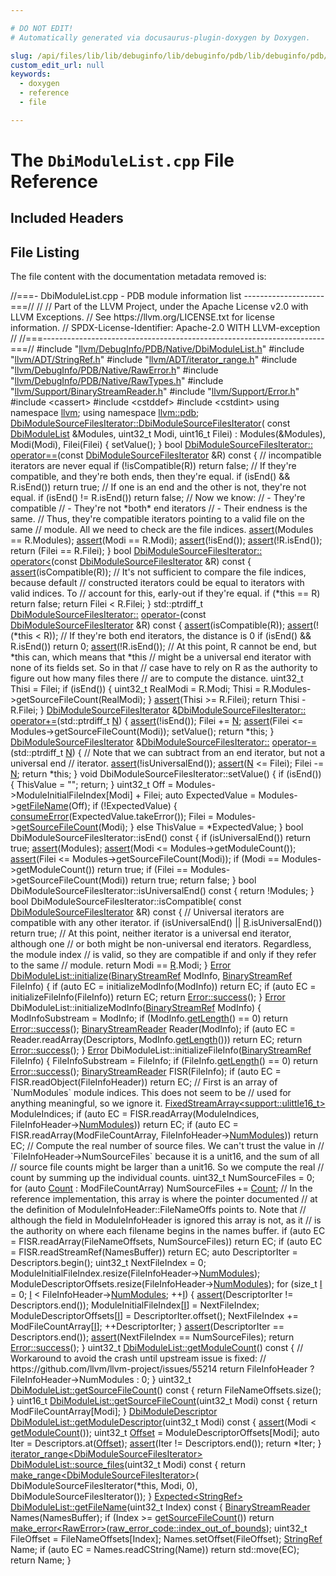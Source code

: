 ```yaml
---

# DO NOT EDIT!
# Automatically generated via docusaurus-plugin-doxygen by Doxygen.

slug: /api/files/lib/lib/debuginfo/lib/debuginfo/pdb/lib/debuginfo/pdb/native/dbimodulelist-cpp
custom_edit_url: null
keywords:
  - doxygen
  - reference
  - file

---
```





# The `DbiModuleList.cpp` File Reference

<DoxygenPage pluginConfig={pluginConfig}>



## Included Headers

<IncludesList>
<IncludesListItem
  filePath="llvm/DebugInfo/PDB/Native/DbiModuleList.h"
  permalink="/docs/api/files/include/include/llvm/include/llvm/debuginfo/include/llvm/debuginfo/pdb/include/llvm/debuginfo/pdb/native/dbimodulelist-h"
  isLocal="true" />
<IncludesListItem
  filePath="llvm/ADT/StringRef.h"
  permalink="/docs/api/files/include/include/llvm/include/llvm/adt/stringref-h"
  isLocal="true" />
<IncludesListItem
  filePath="llvm/ADT/iterator_range.h"
  permalink="/docs/api/files/include/include/llvm/include/llvm/adt/iterator-range-h"
  isLocal="true" />
<IncludesListItem
  filePath="llvm/DebugInfo/PDB/Native/RawError.h"
  permalink="/docs/api/files/include/include/llvm/include/llvm/debuginfo/include/llvm/debuginfo/pdb/include/llvm/debuginfo/pdb/native/rawerror-h"
  isLocal="true" />
<IncludesListItem
  filePath="llvm/DebugInfo/PDB/Native/RawTypes.h"
  permalink="/docs/api/files/include/include/llvm/include/llvm/debuginfo/include/llvm/debuginfo/pdb/include/llvm/debuginfo/pdb/native/rawtypes-h"
  isLocal="true" />
<IncludesListItem
  filePath="llvm/Support/BinaryStreamReader.h"
  permalink="/docs/api/files/include/include/llvm/include/llvm/support/binarystreamreader-h"
  isLocal="true" />
<IncludesListItem
  filePath="llvm/Support/Error.h"
  permalink="/docs/api/files/include/include/llvm/include/llvm/support/error-h"
  isLocal="true" />
<IncludesListItem
  filePath="cassert"
  permalink=""
  isLocal="false" />
<IncludesListItem
  filePath="cstddef"
  permalink=""
  isLocal="false" />
<IncludesListItem
  filePath="cstdint"
  permalink=""
  isLocal="false" />
</IncludesList>


## File Listing

The file content with the documentation metadata removed is:

<ProgramListing>

<Link id="l00001" /><CodeLine lineNumber="1"><span class="doxyHighlightComment">//===- DbiModuleList.cpp - PDB module information list --------------------===//</span></CodeLine>
<Link id="l00002" /><CodeLine lineNumber="2"><span class="doxyHighlightComment">//</span></CodeLine>
<Link id="l00003" /><CodeLine lineNumber="3"><span class="doxyHighlightComment">// Part of the LLVM Project, under the Apache License v2.0 with LLVM Exceptions.</span></CodeLine>
<Link id="l00004" /><CodeLine lineNumber="4"><span class="doxyHighlightComment">// See https://llvm.org/LICENSE.txt for license information.</span></CodeLine>
<Link id="l00005" /><CodeLine lineNumber="5"><span class="doxyHighlightComment">// SPDX-License-Identifier: Apache-2.0 WITH LLVM-exception</span></CodeLine>
<Link id="l00006" /><CodeLine lineNumber="6"><span class="doxyHighlightComment">//</span></CodeLine>
<Link id="l00007" /><CodeLine lineNumber="7"><span class="doxyHighlightComment">//===----------------------------------------------------------------------===//</span></CodeLine>
<Link id="l00008" /><CodeLine lineNumber="8"></CodeLine>
<Link id="l00009" /><CodeLine lineNumber="9"><span class="doxyHighlightPreprocessor">#include &quot;<a href="/docs/api/files/include/include/llvm/include/llvm/debuginfo/include/llvm/debuginfo/pdb/include/llvm/debuginfo/pdb/native/dbimodulelist-h">llvm/DebugInfo/PDB/Native/DbiModuleList.h</a>&quot;</span></CodeLine>
<Link id="l00010" /><CodeLine lineNumber="10"><span class="doxyHighlightPreprocessor">#include &quot;<a href="/docs/api/files/include/include/llvm/include/llvm/adt/stringref-h">llvm/ADT/StringRef.h</a>&quot;</span></CodeLine>
<Link id="l00011" /><CodeLine lineNumber="11"><span class="doxyHighlightPreprocessor">#include &quot;<a href="/docs/api/files/include/include/llvm/include/llvm/adt/iterator-range-h">llvm/ADT/iterator&#95;range.h</a>&quot;</span></CodeLine>
<Link id="l00012" /><CodeLine lineNumber="12"><span class="doxyHighlightPreprocessor">#include &quot;<a href="/docs/api/files/include/include/llvm/include/llvm/debuginfo/include/llvm/debuginfo/pdb/include/llvm/debuginfo/pdb/native/rawerror-h">llvm/DebugInfo/PDB/Native/RawError.h</a>&quot;</span></CodeLine>
<Link id="l00013" /><CodeLine lineNumber="13"><span class="doxyHighlightPreprocessor">#include &quot;<a href="/docs/api/files/include/include/llvm/include/llvm/debuginfo/include/llvm/debuginfo/pdb/include/llvm/debuginfo/pdb/native/rawtypes-h">llvm/DebugInfo/PDB/Native/RawTypes.h</a>&quot;</span></CodeLine>
<Link id="l00014" /><CodeLine lineNumber="14"><span class="doxyHighlightPreprocessor">#include &quot;<a href="/docs/api/files/include/include/llvm/include/llvm/support/binarystreamreader-h">llvm/Support/BinaryStreamReader.h</a>&quot;</span></CodeLine>
<Link id="l00015" /><CodeLine lineNumber="15"><span class="doxyHighlightPreprocessor">#include &quot;<a href="/docs/api/files/include/include/llvm/include/llvm/support/error-h">llvm/Support/Error.h</a>&quot;</span></CodeLine>
<Link id="l00016" /><CodeLine lineNumber="16"><span class="doxyHighlightPreprocessor">#include &lt;cassert&gt;</span></CodeLine>
<Link id="l00017" /><CodeLine lineNumber="17"><span class="doxyHighlightPreprocessor">#include &lt;cstddef&gt;</span></CodeLine>
<Link id="l00018" /><CodeLine lineNumber="18"><span class="doxyHighlightPreprocessor">#include &lt;cstdint&gt;</span></CodeLine>
<Link id="l00019" /><CodeLine lineNumber="19"></CodeLine>
<Link id="l00020" /><CodeLine lineNumber="20"><span class="doxyHighlightKeyword">using namespace </span><span class="doxyHighlight"><a href="/docs/api/namespaces/llvm">llvm</a>;</span></CodeLine>
<Link id="l00021" /><CodeLine lineNumber="21"><span class="doxyHighlightKeyword">using namespace </span><span class="doxyHighlight"><a href="/docs/api/namespaces/llvm/pdb">llvm::pdb</a>;</span></CodeLine>
<Link id="l00022" /><CodeLine lineNumber="22"></CodeLine>
<Link id="l00023" /><CodeLine lineNumber="23" lineLink="/docs/api/classes/llvm/pdb/dbimodulesourcefilesiterator/#a2eb9e2f06ad86be38605d45dd4906400"><span class="doxyHighlight"><a href="/docs/api/classes/llvm/pdb/dbimodulesourcefilesiterator/#a052ea983dec5c332f57bb6a941354b75">DbiModuleSourceFilesIterator::DbiModuleSourceFilesIterator</a>(</span></CodeLine>
<Link id="l00024" /><CodeLine lineNumber="24"><span class="doxyHighlight">    </span><span class="doxyHighlightKeyword">const</span><span class="doxyHighlight"> <a href="/docs/api/classes/llvm/pdb/dbimodulelist">DbiModuleList</a> &amp;Modules, uint32&#95;t Modi, uint16&#95;t Filei)</span></CodeLine>
<Link id="l00025" /><CodeLine lineNumber="25"><span class="doxyHighlight">    : Modules(&amp;Modules), Modi(Modi), Filei(Filei) &#123;</span></CodeLine>
<Link id="l00026" /><CodeLine lineNumber="26"><span class="doxyHighlight">  setValue();</span></CodeLine>
<Link id="l00027" /><CodeLine lineNumber="27"><span class="doxyHighlight">&#125;</span></CodeLine>
<Link id="l00028" /><CodeLine lineNumber="28"></CodeLine>
<Link id="l00029" /><CodeLine lineNumber="29" lineLink="/docs/api/classes/llvm/pdb/dbimodulesourcefilesiterator/#a4a9a986debb68025ac40f251036f4c8e"><span class="doxyHighlightKeywordType">bool</span><span class="doxyHighlight"> <a href="/docs/api/classes/llvm/pdb/dbimodulesourcefilesiterator/#a4a9a986debb68025ac40f251036f4c8e">DbiModuleSourceFilesIterator::</a></span></CodeLine>
<Link id="l00030" /><CodeLine lineNumber="30"><span class="doxyHighlight"><a href="/docs/api/classes/llvm/pdb/dbimodulesourcefilesiterator/#a4a9a986debb68025ac40f251036f4c8e">operator==</a>(</span><span class="doxyHighlightKeyword">const</span><span class="doxyHighlight"> <a href="/docs/api/classes/llvm/pdb/dbimodulesourcefilesiterator/#a2eb9e2f06ad86be38605d45dd4906400">DbiModuleSourceFilesIterator</a> &amp;R)</span><span class="doxyHighlightKeyword"> const </span><span class="doxyHighlight">&#123;</span></CodeLine>
<Link id="l00031" /><CodeLine lineNumber="31"><span class="doxyHighlight">  </span><span class="doxyHighlightComment">// incompatible iterators are never equal</span></CodeLine>
<Link id="l00032" /><CodeLine lineNumber="32"><span class="doxyHighlight">  </span><span class="doxyHighlightKeywordFlow">if</span><span class="doxyHighlight"> (!isCompatible(R))</span></CodeLine>
<Link id="l00033" /><CodeLine lineNumber="33"><span class="doxyHighlight">    </span><span class="doxyHighlightKeywordFlow">return</span><span class="doxyHighlight"> </span><span class="doxyHighlightKeyword">false</span><span class="doxyHighlight">;</span></CodeLine>
<Link id="l00034" /><CodeLine lineNumber="34"></CodeLine>
<Link id="l00035" /><CodeLine lineNumber="35"><span class="doxyHighlight">  </span><span class="doxyHighlightComment">// If they&#39;re compatible, and they&#39;re both ends, then they&#39;re equal.</span></CodeLine>
<Link id="l00036" /><CodeLine lineNumber="36"><span class="doxyHighlight">  </span><span class="doxyHighlightKeywordFlow">if</span><span class="doxyHighlight"> (isEnd() &amp;&amp; R.isEnd())</span></CodeLine>
<Link id="l00037" /><CodeLine lineNumber="37"><span class="doxyHighlight">    </span><span class="doxyHighlightKeywordFlow">return</span><span class="doxyHighlight"> </span><span class="doxyHighlightKeyword">true</span><span class="doxyHighlight">;</span></CodeLine>
<Link id="l00038" /><CodeLine lineNumber="38"></CodeLine>
<Link id="l00039" /><CodeLine lineNumber="39"><span class="doxyHighlight">  </span><span class="doxyHighlightComment">// If one is an end and the other is not, they&#39;re not equal.</span></CodeLine>
<Link id="l00040" /><CodeLine lineNumber="40"><span class="doxyHighlight">  </span><span class="doxyHighlightKeywordFlow">if</span><span class="doxyHighlight"> (isEnd() != R.isEnd())</span></CodeLine>
<Link id="l00041" /><CodeLine lineNumber="41"><span class="doxyHighlight">    </span><span class="doxyHighlightKeywordFlow">return</span><span class="doxyHighlight"> </span><span class="doxyHighlightKeyword">false</span><span class="doxyHighlight">;</span></CodeLine>
<Link id="l00042" /><CodeLine lineNumber="42"></CodeLine>
<Link id="l00043" /><CodeLine lineNumber="43"><span class="doxyHighlight">  </span><span class="doxyHighlightComment">// Now we know:</span></CodeLine>
<Link id="l00044" /><CodeLine lineNumber="44"><span class="doxyHighlight">  </span><span class="doxyHighlightComment">// - They&#39;re compatible</span></CodeLine>
<Link id="l00045" /><CodeLine lineNumber="45"><span class="doxyHighlight">  </span><span class="doxyHighlightComment">// - They&#39;re not &#42;both&#42; end iterators</span></CodeLine>
<Link id="l00046" /><CodeLine lineNumber="46"><span class="doxyHighlight">  </span><span class="doxyHighlightComment">// - Their endness is the same.</span></CodeLine>
<Link id="l00047" /><CodeLine lineNumber="47"><span class="doxyHighlight">  </span><span class="doxyHighlightComment">// Thus, they&#39;re compatible iterators pointing to a valid file on the same</span></CodeLine>
<Link id="l00048" /><CodeLine lineNumber="48"><span class="doxyHighlight">  </span><span class="doxyHighlightComment">// module.  All we need to check are the file indices.</span></CodeLine>
<Link id="l00049" /><CodeLine lineNumber="49"><span class="doxyHighlight">  <a href="/docs/api/files/lib/lib/target/lib/target/amdgpu/silowercontrolflow-cpp/#a4868c5d81c5ccc98c47aeab6244346a0">assert</a>(Modules == R.Modules);</span></CodeLine>
<Link id="l00050" /><CodeLine lineNumber="50"><span class="doxyHighlight">  <a href="/docs/api/files/lib/lib/target/lib/target/amdgpu/silowercontrolflow-cpp/#a4868c5d81c5ccc98c47aeab6244346a0">assert</a>(Modi == R.Modi);</span></CodeLine>
<Link id="l00051" /><CodeLine lineNumber="51"><span class="doxyHighlight">  <a href="/docs/api/files/lib/lib/target/lib/target/amdgpu/silowercontrolflow-cpp/#a4868c5d81c5ccc98c47aeab6244346a0">assert</a>(!isEnd());</span></CodeLine>
<Link id="l00052" /><CodeLine lineNumber="52"><span class="doxyHighlight">  <a href="/docs/api/files/lib/lib/target/lib/target/amdgpu/silowercontrolflow-cpp/#a4868c5d81c5ccc98c47aeab6244346a0">assert</a>(!R.isEnd());</span></CodeLine>
<Link id="l00053" /><CodeLine lineNumber="53"></CodeLine>
<Link id="l00054" /><CodeLine lineNumber="54"><span class="doxyHighlight">  </span><span class="doxyHighlightKeywordFlow">return</span><span class="doxyHighlight"> (Filei == R.Filei);</span></CodeLine>
<Link id="l00055" /><CodeLine lineNumber="55"><span class="doxyHighlight">&#125;</span></CodeLine>
<Link id="l00056" /><CodeLine lineNumber="56"></CodeLine>
<Link id="l00057" /><CodeLine lineNumber="57" lineLink="/docs/api/classes/llvm/pdb/dbimodulesourcefilesiterator/#ad0f6d52755f8944327d7b3358a35bd5d"><span class="doxyHighlightKeywordType">bool</span><span class="doxyHighlight"> <a href="/docs/api/classes/llvm/pdb/dbimodulesourcefilesiterator/#ad0f6d52755f8944327d7b3358a35bd5d">DbiModuleSourceFilesIterator::</a></span></CodeLine>
<Link id="l00058" /><CodeLine lineNumber="58"><span class="doxyHighlight"><a href="/docs/api/classes/llvm/pdb/dbimodulesourcefilesiterator/#ad0f6d52755f8944327d7b3358a35bd5d">operator&lt;</a>(</span><span class="doxyHighlightKeyword">const</span><span class="doxyHighlight"> <a href="/docs/api/classes/llvm/pdb/dbimodulesourcefilesiterator/#a2eb9e2f06ad86be38605d45dd4906400">DbiModuleSourceFilesIterator</a> &amp;R)</span><span class="doxyHighlightKeyword"> const </span><span class="doxyHighlight">&#123;</span></CodeLine>
<Link id="l00059" /><CodeLine lineNumber="59"><span class="doxyHighlight">  <a href="/docs/api/files/lib/lib/target/lib/target/amdgpu/silowercontrolflow-cpp/#a4868c5d81c5ccc98c47aeab6244346a0">assert</a>(isCompatible(R));</span></CodeLine>
<Link id="l00060" /><CodeLine lineNumber="60"></CodeLine>
<Link id="l00061" /><CodeLine lineNumber="61"><span class="doxyHighlight">  </span><span class="doxyHighlightComment">// It&#39;s not sufficient to compare the file indices, because default</span></CodeLine>
<Link id="l00062" /><CodeLine lineNumber="62"><span class="doxyHighlight">  </span><span class="doxyHighlightComment">// constructed iterators could be equal to iterators with valid indices.  To</span></CodeLine>
<Link id="l00063" /><CodeLine lineNumber="63"><span class="doxyHighlight">  </span><span class="doxyHighlightComment">// account for this, early-out if they&#39;re equal.</span></CodeLine>
<Link id="l00064" /><CodeLine lineNumber="64"><span class="doxyHighlight">  </span><span class="doxyHighlightKeywordFlow">if</span><span class="doxyHighlight"> (&#42;</span><span class="doxyHighlightKeyword">this</span><span class="doxyHighlight"> == R)</span></CodeLine>
<Link id="l00065" /><CodeLine lineNumber="65"><span class="doxyHighlight">    </span><span class="doxyHighlightKeywordFlow">return</span><span class="doxyHighlight"> </span><span class="doxyHighlightKeyword">false</span><span class="doxyHighlight">;</span></CodeLine>
<Link id="l00066" /><CodeLine lineNumber="66"></CodeLine>
<Link id="l00067" /><CodeLine lineNumber="67"><span class="doxyHighlight">  </span><span class="doxyHighlightKeywordFlow">return</span><span class="doxyHighlight"> Filei &lt; R.Filei;</span></CodeLine>
<Link id="l00068" /><CodeLine lineNumber="68"><span class="doxyHighlight">&#125;</span></CodeLine>
<Link id="l00069" /><CodeLine lineNumber="69"></CodeLine>
<Link id="l00070" /><CodeLine lineNumber="70" lineLink="/docs/api/classes/llvm/pdb/dbimodulesourcefilesiterator/#a41ce259d7deef49b62178e0a14166d92"><span class="doxyHighlight">std::ptrdiff&#95;t <a href="/docs/api/classes/llvm/pdb/dbimodulesourcefilesiterator/#a41ce259d7deef49b62178e0a14166d92">DbiModuleSourceFilesIterator::</a></span></CodeLine>
<Link id="l00071" /><CodeLine lineNumber="71"><span class="doxyHighlight"><a href="/docs/api/classes/llvm/pdb/dbimodulesourcefilesiterator/#a41ce259d7deef49b62178e0a14166d92">operator-</a>(</span><span class="doxyHighlightKeyword">const</span><span class="doxyHighlight"> <a href="/docs/api/classes/llvm/pdb/dbimodulesourcefilesiterator/#a2eb9e2f06ad86be38605d45dd4906400">DbiModuleSourceFilesIterator</a> &amp;R)</span><span class="doxyHighlightKeyword"> const </span><span class="doxyHighlight">&#123;</span></CodeLine>
<Link id="l00072" /><CodeLine lineNumber="72"><span class="doxyHighlight">  <a href="/docs/api/files/lib/lib/target/lib/target/amdgpu/silowercontrolflow-cpp/#a4868c5d81c5ccc98c47aeab6244346a0">assert</a>(isCompatible(R));</span></CodeLine>
<Link id="l00073" /><CodeLine lineNumber="73"><span class="doxyHighlight">  <a href="/docs/api/files/lib/lib/target/lib/target/amdgpu/silowercontrolflow-cpp/#a4868c5d81c5ccc98c47aeab6244346a0">assert</a>(!(&#42;</span><span class="doxyHighlightKeyword">this</span><span class="doxyHighlight"> &lt; R));</span></CodeLine>
<Link id="l00074" /><CodeLine lineNumber="74"></CodeLine>
<Link id="l00075" /><CodeLine lineNumber="75"><span class="doxyHighlight">  </span><span class="doxyHighlightComment">// If they&#39;re both end iterators, the distance is 0</span></CodeLine>
<Link id="l00076" /><CodeLine lineNumber="76"><span class="doxyHighlight">  </span><span class="doxyHighlightKeywordFlow">if</span><span class="doxyHighlight"> (isEnd() &amp;&amp; R.isEnd())</span></CodeLine>
<Link id="l00077" /><CodeLine lineNumber="77"><span class="doxyHighlight">    </span><span class="doxyHighlightKeywordFlow">return</span><span class="doxyHighlight"> 0;</span></CodeLine>
<Link id="l00078" /><CodeLine lineNumber="78"></CodeLine>
<Link id="l00079" /><CodeLine lineNumber="79"><span class="doxyHighlight">  <a href="/docs/api/files/lib/lib/target/lib/target/amdgpu/silowercontrolflow-cpp/#a4868c5d81c5ccc98c47aeab6244346a0">assert</a>(!R.isEnd());</span></CodeLine>
<Link id="l00080" /><CodeLine lineNumber="80"></CodeLine>
<Link id="l00081" /><CodeLine lineNumber="81"><span class="doxyHighlight">  </span><span class="doxyHighlightComment">// At this point, R cannot be end, but &#42;this can, which means that &#42;this</span></CodeLine>
<Link id="l00082" /><CodeLine lineNumber="82"><span class="doxyHighlight">  </span><span class="doxyHighlightComment">// might be a universal end iterator with none of its fields set.  So in that</span></CodeLine>
<Link id="l00083" /><CodeLine lineNumber="83"><span class="doxyHighlight">  </span><span class="doxyHighlightComment">// case have to rely on R as the authority to figure out how many files there</span></CodeLine>
<Link id="l00084" /><CodeLine lineNumber="84"><span class="doxyHighlight">  </span><span class="doxyHighlightComment">// are to compute the distance.</span></CodeLine>
<Link id="l00085" /><CodeLine lineNumber="85"><span class="doxyHighlight">  uint32&#95;t Thisi = Filei;</span></CodeLine>
<Link id="l00086" /><CodeLine lineNumber="86"><span class="doxyHighlight">  </span><span class="doxyHighlightKeywordFlow">if</span><span class="doxyHighlight"> (isEnd()) &#123;</span></CodeLine>
<Link id="l00087" /><CodeLine lineNumber="87"><span class="doxyHighlight">    uint32&#95;t RealModi = R.Modi;</span></CodeLine>
<Link id="l00088" /><CodeLine lineNumber="88"><span class="doxyHighlight">    Thisi = R.Modules-&gt;getSourceFileCount(RealModi);</span></CodeLine>
<Link id="l00089" /><CodeLine lineNumber="89"><span class="doxyHighlight">  &#125;</span></CodeLine>
<Link id="l00090" /><CodeLine lineNumber="90"></CodeLine>
<Link id="l00091" /><CodeLine lineNumber="91"><span class="doxyHighlight">  <a href="/docs/api/files/lib/lib/target/lib/target/amdgpu/silowercontrolflow-cpp/#a4868c5d81c5ccc98c47aeab6244346a0">assert</a>(Thisi &gt;= R.Filei);</span></CodeLine>
<Link id="l00092" /><CodeLine lineNumber="92"><span class="doxyHighlight">  </span><span class="doxyHighlightKeywordFlow">return</span><span class="doxyHighlight"> Thisi - R.Filei;</span></CodeLine>
<Link id="l00093" /><CodeLine lineNumber="93"><span class="doxyHighlight">&#125;</span></CodeLine>
<Link id="l00094" /><CodeLine lineNumber="94"></CodeLine>
<Link id="l00095" /><CodeLine lineNumber="95" lineLink="/docs/api/classes/llvm/pdb/dbimodulesourcefilesiterator/#a8eec2556cef60d94aa806b96a8939afa"><span class="doxyHighlight"><a href="/docs/api/classes/llvm/pdb/dbimodulesourcefilesiterator/#a2eb9e2f06ad86be38605d45dd4906400">DbiModuleSourceFilesIterator</a> &amp;<a href="/docs/api/classes/llvm/pdb/dbimodulesourcefilesiterator/#a8eec2556cef60d94aa806b96a8939afa">DbiModuleSourceFilesIterator::</a></span></CodeLine>
<Link id="l00096" /><CodeLine lineNumber="96"><span class="doxyHighlight"><a href="/docs/api/classes/llvm/pdb/dbimodulesourcefilesiterator/#a8eec2556cef60d94aa806b96a8939afa">operator+=</a>(std::ptrdiff&#95;t <a href="/docs/api/files/lib/lib/support/regcomp-c/#a0240ac851181b84ac374872dc5434ee4">N</a>) &#123;</span></CodeLine>
<Link id="l00097" /><CodeLine lineNumber="97"><span class="doxyHighlight">  <a href="/docs/api/files/lib/lib/target/lib/target/amdgpu/silowercontrolflow-cpp/#a4868c5d81c5ccc98c47aeab6244346a0">assert</a>(!isEnd());</span></CodeLine>
<Link id="l00098" /><CodeLine lineNumber="98"></CodeLine>
<Link id="l00099" /><CodeLine lineNumber="99"><span class="doxyHighlight">  Filei += <a href="/docs/api/files/lib/lib/support/regcomp-c/#a0240ac851181b84ac374872dc5434ee4">N</a>;</span></CodeLine>
<Link id="l00100" /><CodeLine lineNumber="100"><span class="doxyHighlight">  <a href="/docs/api/files/lib/lib/target/lib/target/amdgpu/silowercontrolflow-cpp/#a4868c5d81c5ccc98c47aeab6244346a0">assert</a>(Filei &lt;= Modules-&gt;getSourceFileCount(Modi));</span></CodeLine>
<Link id="l00101" /><CodeLine lineNumber="101"><span class="doxyHighlight">  setValue();</span></CodeLine>
<Link id="l00102" /><CodeLine lineNumber="102"><span class="doxyHighlight">  </span><span class="doxyHighlightKeywordFlow">return</span><span class="doxyHighlight"> &#42;</span><span class="doxyHighlightKeyword">this</span><span class="doxyHighlight">;</span></CodeLine>
<Link id="l00103" /><CodeLine lineNumber="103"><span class="doxyHighlight">&#125;</span></CodeLine>
<Link id="l00104" /><CodeLine lineNumber="104"></CodeLine>
<Link id="l00105" /><CodeLine lineNumber="105" lineLink="/docs/api/classes/llvm/pdb/dbimodulesourcefilesiterator/#a2df94d4255a82e7157098c36da17c5df"><span class="doxyHighlight"><a href="/docs/api/classes/llvm/pdb/dbimodulesourcefilesiterator/#a2eb9e2f06ad86be38605d45dd4906400">DbiModuleSourceFilesIterator</a> &amp;<a href="/docs/api/classes/llvm/pdb/dbimodulesourcefilesiterator/#a2df94d4255a82e7157098c36da17c5df">DbiModuleSourceFilesIterator::</a></span></CodeLine>
<Link id="l00106" /><CodeLine lineNumber="106"><span class="doxyHighlight"><a href="/docs/api/classes/llvm/pdb/dbimodulesourcefilesiterator/#a2df94d4255a82e7157098c36da17c5df">operator-=</a>(std::ptrdiff&#95;t <a href="/docs/api/files/lib/lib/support/regcomp-c/#a0240ac851181b84ac374872dc5434ee4">N</a>) &#123;</span></CodeLine>
<Link id="l00107" /><CodeLine lineNumber="107"><span class="doxyHighlight">  </span><span class="doxyHighlightComment">// Note that we can subtract from an end iterator, but not a universal end</span></CodeLine>
<Link id="l00108" /><CodeLine lineNumber="108"><span class="doxyHighlight">  </span><span class="doxyHighlightComment">// iterator.</span></CodeLine>
<Link id="l00109" /><CodeLine lineNumber="109"><span class="doxyHighlight">  <a href="/docs/api/files/lib/lib/target/lib/target/amdgpu/silowercontrolflow-cpp/#a4868c5d81c5ccc98c47aeab6244346a0">assert</a>(!isUniversalEnd());</span></CodeLine>
<Link id="l00110" /><CodeLine lineNumber="110"></CodeLine>
<Link id="l00111" /><CodeLine lineNumber="111"><span class="doxyHighlight">  <a href="/docs/api/files/lib/lib/target/lib/target/amdgpu/silowercontrolflow-cpp/#a4868c5d81c5ccc98c47aeab6244346a0">assert</a>(<a href="/docs/api/files/lib/lib/support/regcomp-c/#a0240ac851181b84ac374872dc5434ee4">N</a> &lt;= Filei);</span></CodeLine>
<Link id="l00112" /><CodeLine lineNumber="112"></CodeLine>
<Link id="l00113" /><CodeLine lineNumber="113"><span class="doxyHighlight">  Filei -= <a href="/docs/api/files/lib/lib/support/regcomp-c/#a0240ac851181b84ac374872dc5434ee4">N</a>;</span></CodeLine>
<Link id="l00114" /><CodeLine lineNumber="114"><span class="doxyHighlight">  </span><span class="doxyHighlightKeywordFlow">return</span><span class="doxyHighlight"> &#42;</span><span class="doxyHighlightKeyword">this</span><span class="doxyHighlight">;</span></CodeLine>
<Link id="l00115" /><CodeLine lineNumber="115"><span class="doxyHighlight">&#125;</span></CodeLine>
<Link id="l00116" /><CodeLine lineNumber="116"></CodeLine>
<Link id="l00117" /><CodeLine lineNumber="117"><span class="doxyHighlightKeywordType">void</span><span class="doxyHighlight"> DbiModuleSourceFilesIterator::setValue() &#123;</span></CodeLine>
<Link id="l00118" /><CodeLine lineNumber="118"><span class="doxyHighlight">  </span><span class="doxyHighlightKeywordFlow">if</span><span class="doxyHighlight"> (isEnd()) &#123;</span></CodeLine>
<Link id="l00119" /><CodeLine lineNumber="119"><span class="doxyHighlight">    ThisValue = </span><span class="doxyHighlightStringLiteral">&quot;&quot;</span><span class="doxyHighlight">;</span></CodeLine>
<Link id="l00120" /><CodeLine lineNumber="120"><span class="doxyHighlight">    </span><span class="doxyHighlightKeywordFlow">return</span><span class="doxyHighlight">;</span></CodeLine>
<Link id="l00121" /><CodeLine lineNumber="121"><span class="doxyHighlight">  &#125;</span></CodeLine>
<Link id="l00122" /><CodeLine lineNumber="122"></CodeLine>
<Link id="l00123" /><CodeLine lineNumber="123"><span class="doxyHighlight">  uint32&#95;t Off = Modules-&gt;ModuleInitialFileIndex&#91;Modi&#93; + Filei;</span></CodeLine>
<Link id="l00124" /><CodeLine lineNumber="124"><span class="doxyHighlight">  </span><span class="doxyHighlightKeyword">auto</span><span class="doxyHighlight"> ExpectedValue = Modules-&gt;<a href="/docs/api/classes/llvm/pdb/dbimodulelist/#a977c43bc3ed8f05c42fef097820e1aeb">getFileName</a>(Off);</span></CodeLine>
<Link id="l00125" /><CodeLine lineNumber="125"><span class="doxyHighlight">  </span><span class="doxyHighlightKeywordFlow">if</span><span class="doxyHighlight"> (!ExpectedValue) &#123;</span></CodeLine>
<Link id="l00126" /><CodeLine lineNumber="126"><span class="doxyHighlight">    <a href="/docs/api/namespaces/llvm/#aee0e70be66536b9ef7b65ae2e5a45959">consumeError</a>(ExpectedValue.takeError());</span></CodeLine>
<Link id="l00127" /><CodeLine lineNumber="127"><span class="doxyHighlight">    Filei = Modules-&gt;<a href="/docs/api/classes/llvm/pdb/dbimodulelist/#a82ad117644333896c5311a269b2b2372">getSourceFileCount</a>(Modi);</span></CodeLine>
<Link id="l00128" /><CodeLine lineNumber="128"><span class="doxyHighlight">  &#125; </span><span class="doxyHighlightKeywordFlow">else</span></CodeLine>
<Link id="l00129" /><CodeLine lineNumber="129"><span class="doxyHighlight">    ThisValue = &#42;ExpectedValue;</span></CodeLine>
<Link id="l00130" /><CodeLine lineNumber="130"><span class="doxyHighlight">&#125;</span></CodeLine>
<Link id="l00131" /><CodeLine lineNumber="131"></CodeLine>
<Link id="l00132" /><CodeLine lineNumber="132"><span class="doxyHighlightKeywordType">bool</span><span class="doxyHighlight"> DbiModuleSourceFilesIterator::isEnd()</span><span class="doxyHighlightKeyword"> const </span><span class="doxyHighlight">&#123;</span></CodeLine>
<Link id="l00133" /><CodeLine lineNumber="133"><span class="doxyHighlight">  </span><span class="doxyHighlightKeywordFlow">if</span><span class="doxyHighlight"> (isUniversalEnd())</span></CodeLine>
<Link id="l00134" /><CodeLine lineNumber="134"><span class="doxyHighlight">    </span><span class="doxyHighlightKeywordFlow">return</span><span class="doxyHighlight"> </span><span class="doxyHighlightKeyword">true</span><span class="doxyHighlight">;</span></CodeLine>
<Link id="l00135" /><CodeLine lineNumber="135"></CodeLine>
<Link id="l00136" /><CodeLine lineNumber="136"><span class="doxyHighlight">  <a href="/docs/api/files/lib/lib/target/lib/target/amdgpu/silowercontrolflow-cpp/#a4868c5d81c5ccc98c47aeab6244346a0">assert</a>(Modules);</span></CodeLine>
<Link id="l00137" /><CodeLine lineNumber="137"><span class="doxyHighlight">  <a href="/docs/api/files/lib/lib/target/lib/target/amdgpu/silowercontrolflow-cpp/#a4868c5d81c5ccc98c47aeab6244346a0">assert</a>(Modi &lt;= Modules-&gt;getModuleCount());</span></CodeLine>
<Link id="l00138" /><CodeLine lineNumber="138"><span class="doxyHighlight">  <a href="/docs/api/files/lib/lib/target/lib/target/amdgpu/silowercontrolflow-cpp/#a4868c5d81c5ccc98c47aeab6244346a0">assert</a>(Filei &lt;= Modules-&gt;getSourceFileCount(Modi));</span></CodeLine>
<Link id="l00139" /><CodeLine lineNumber="139"></CodeLine>
<Link id="l00140" /><CodeLine lineNumber="140"><span class="doxyHighlight">  </span><span class="doxyHighlightKeywordFlow">if</span><span class="doxyHighlight"> (Modi == Modules-&gt;getModuleCount())</span></CodeLine>
<Link id="l00141" /><CodeLine lineNumber="141"><span class="doxyHighlight">    </span><span class="doxyHighlightKeywordFlow">return</span><span class="doxyHighlight"> </span><span class="doxyHighlightKeyword">true</span><span class="doxyHighlight">;</span></CodeLine>
<Link id="l00142" /><CodeLine lineNumber="142"><span class="doxyHighlight">  </span><span class="doxyHighlightKeywordFlow">if</span><span class="doxyHighlight"> (Filei == Modules-&gt;getSourceFileCount(Modi))</span></CodeLine>
<Link id="l00143" /><CodeLine lineNumber="143"><span class="doxyHighlight">    </span><span class="doxyHighlightKeywordFlow">return</span><span class="doxyHighlight"> </span><span class="doxyHighlightKeyword">true</span><span class="doxyHighlight">;</span></CodeLine>
<Link id="l00144" /><CodeLine lineNumber="144"><span class="doxyHighlight">  </span><span class="doxyHighlightKeywordFlow">return</span><span class="doxyHighlight"> </span><span class="doxyHighlightKeyword">false</span><span class="doxyHighlight">;</span></CodeLine>
<Link id="l00145" /><CodeLine lineNumber="145"><span class="doxyHighlight">&#125;</span></CodeLine>
<Link id="l00146" /><CodeLine lineNumber="146"></CodeLine>
<Link id="l00147" /><CodeLine lineNumber="147"><span class="doxyHighlightKeywordType">bool</span><span class="doxyHighlight"> DbiModuleSourceFilesIterator::isUniversalEnd()</span><span class="doxyHighlightKeyword"> const </span><span class="doxyHighlight">&#123; </span><span class="doxyHighlightKeywordFlow">return</span><span class="doxyHighlight"> !Modules; &#125;</span></CodeLine>
<Link id="l00148" /><CodeLine lineNumber="148"></CodeLine>
<Link id="l00149" /><CodeLine lineNumber="149"><span class="doxyHighlightKeywordType">bool</span><span class="doxyHighlight"> DbiModuleSourceFilesIterator::isCompatible(</span></CodeLine>
<Link id="l00150" /><CodeLine lineNumber="150"><span class="doxyHighlight">    </span><span class="doxyHighlightKeyword">const</span><span class="doxyHighlight"> <a href="/docs/api/classes/llvm/pdb/dbimodulesourcefilesiterator">DbiModuleSourceFilesIterator</a> &amp;R)</span><span class="doxyHighlightKeyword"> const </span><span class="doxyHighlight">&#123;</span></CodeLine>
<Link id="l00151" /><CodeLine lineNumber="151"><span class="doxyHighlight">  </span><span class="doxyHighlightComment">// Universal iterators are compatible with any other iterator.</span></CodeLine>
<Link id="l00152" /><CodeLine lineNumber="152"><span class="doxyHighlight">  </span><span class="doxyHighlightKeywordFlow">if</span><span class="doxyHighlight"> (isUniversalEnd() || <a href="/docs/api/namespaces/llvm/riscvfencefield/#a147be9e9780c1e33363ea572d4c7b25fa1835091d83e0e052cd1a32c99b2be731">R</a>.isUniversalEnd())</span></CodeLine>
<Link id="l00153" /><CodeLine lineNumber="153"><span class="doxyHighlight">    </span><span class="doxyHighlightKeywordFlow">return</span><span class="doxyHighlight"> </span><span class="doxyHighlightKeyword">true</span><span class="doxyHighlight">;</span></CodeLine>
<Link id="l00154" /><CodeLine lineNumber="154"></CodeLine>
<Link id="l00155" /><CodeLine lineNumber="155"><span class="doxyHighlight">  </span><span class="doxyHighlightComment">// At this point, neither iterator is a universal end iterator, although one</span></CodeLine>
<Link id="l00156" /><CodeLine lineNumber="156"><span class="doxyHighlight">  </span><span class="doxyHighlightComment">// or both might be non-universal end iterators.  Regardless, the module index</span></CodeLine>
<Link id="l00157" /><CodeLine lineNumber="157"><span class="doxyHighlight">  </span><span class="doxyHighlightComment">// is valid, so they are compatible if and only if they refer to the same</span></CodeLine>
<Link id="l00158" /><CodeLine lineNumber="158"><span class="doxyHighlight">  </span><span class="doxyHighlightComment">// module.</span></CodeLine>
<Link id="l00159" /><CodeLine lineNumber="159"><span class="doxyHighlight">  </span><span class="doxyHighlightKeywordFlow">return</span><span class="doxyHighlight"> Modi == <a href="/docs/api/namespaces/llvm/riscvfencefield/#a147be9e9780c1e33363ea572d4c7b25fa1835091d83e0e052cd1a32c99b2be731">R</a>.Modi;</span></CodeLine>
<Link id="l00160" /><CodeLine lineNumber="160"><span class="doxyHighlight">&#125;</span></CodeLine>
<Link id="l00161" /><CodeLine lineNumber="161"></CodeLine>
<Link id="l00162" /><CodeLine lineNumber="162" lineLink="/docs/api/classes/llvm/pdb/dbimodulelist/#a29492b449dd27a4ee2e0d226cbb18079"><span class="doxyHighlight"><a href="/docs/api/classes/llvm/error">Error</a> <a href="/docs/api/classes/llvm/pdb/dbimodulelist/#a29492b449dd27a4ee2e0d226cbb18079">DbiModuleList::initialize</a>(<a href="/docs/api/classes/llvm/binarystreamref">BinaryStreamRef</a> ModInfo,</span></CodeLine>
<Link id="l00163" /><CodeLine lineNumber="163"><span class="doxyHighlight">                                <a href="/docs/api/classes/llvm/binarystreamref">BinaryStreamRef</a> FileInfo) &#123;</span></CodeLine>
<Link id="l00164" /><CodeLine lineNumber="164"><span class="doxyHighlight">  </span><span class="doxyHighlightKeywordFlow">if</span><span class="doxyHighlight"> (</span><span class="doxyHighlightKeyword">auto</span><span class="doxyHighlight"> EC = initializeModInfo(ModInfo))</span></CodeLine>
<Link id="l00165" /><CodeLine lineNumber="165"><span class="doxyHighlight">    </span><span class="doxyHighlightKeywordFlow">return</span><span class="doxyHighlight"> EC;</span></CodeLine>
<Link id="l00166" /><CodeLine lineNumber="166"><span class="doxyHighlight">  </span><span class="doxyHighlightKeywordFlow">if</span><span class="doxyHighlight"> (</span><span class="doxyHighlightKeyword">auto</span><span class="doxyHighlight"> EC = initializeFileInfo(FileInfo))</span></CodeLine>
<Link id="l00167" /><CodeLine lineNumber="167"><span class="doxyHighlight">    </span><span class="doxyHighlightKeywordFlow">return</span><span class="doxyHighlight"> EC;</span></CodeLine>
<Link id="l00168" /><CodeLine lineNumber="168"></CodeLine>
<Link id="l00169" /><CodeLine lineNumber="169"><span class="doxyHighlight">  </span><span class="doxyHighlightKeywordFlow">return</span><span class="doxyHighlight"> <a href="/docs/api/classes/llvm/error/#a4dfd0813c3d0e0a30439b5a3e9196b59">Error::success</a>();</span></CodeLine>
<Link id="l00170" /><CodeLine lineNumber="170"><span class="doxyHighlight">&#125;</span></CodeLine>
<Link id="l00171" /><CodeLine lineNumber="171"></CodeLine>
<Link id="l00172" /><CodeLine lineNumber="172"><span class="doxyHighlight"><a href="/docs/api/classes/llvm/error">Error</a> DbiModuleList::initializeModInfo(<a href="/docs/api/classes/llvm/binarystreamref">BinaryStreamRef</a> ModInfo) &#123;</span></CodeLine>
<Link id="l00173" /><CodeLine lineNumber="173"><span class="doxyHighlight">  ModInfoSubstream = ModInfo;</span></CodeLine>
<Link id="l00174" /><CodeLine lineNumber="174"></CodeLine>
<Link id="l00175" /><CodeLine lineNumber="175"><span class="doxyHighlight">  </span><span class="doxyHighlightKeywordFlow">if</span><span class="doxyHighlight"> (ModInfo.<a href="/docs/api/classes/llvm/binarystreamrefbase/#af3f28458b55d3c2287703f1d631c8f23">getLength</a>() == 0)</span></CodeLine>
<Link id="l00176" /><CodeLine lineNumber="176"><span class="doxyHighlight">    </span><span class="doxyHighlightKeywordFlow">return</span><span class="doxyHighlight"> <a href="/docs/api/classes/llvm/error/#a4dfd0813c3d0e0a30439b5a3e9196b59">Error::success</a>();</span></CodeLine>
<Link id="l00177" /><CodeLine lineNumber="177"></CodeLine>
<Link id="l00178" /><CodeLine lineNumber="178"><span class="doxyHighlight">  <a href="/docs/api/classes/llvm/binarystreamreader">BinaryStreamReader</a> Reader(ModInfo);</span></CodeLine>
<Link id="l00179" /><CodeLine lineNumber="179"></CodeLine>
<Link id="l00180" /><CodeLine lineNumber="180"><span class="doxyHighlight">  </span><span class="doxyHighlightKeywordFlow">if</span><span class="doxyHighlight"> (</span><span class="doxyHighlightKeyword">auto</span><span class="doxyHighlight"> EC = Reader.readArray(Descriptors, ModInfo.<a href="/docs/api/classes/llvm/binarystreamrefbase/#af3f28458b55d3c2287703f1d631c8f23">getLength</a>()))</span></CodeLine>
<Link id="l00181" /><CodeLine lineNumber="181"><span class="doxyHighlight">    </span><span class="doxyHighlightKeywordFlow">return</span><span class="doxyHighlight"> EC;</span></CodeLine>
<Link id="l00182" /><CodeLine lineNumber="182"></CodeLine>
<Link id="l00183" /><CodeLine lineNumber="183"><span class="doxyHighlight">  </span><span class="doxyHighlightKeywordFlow">return</span><span class="doxyHighlight"> <a href="/docs/api/classes/llvm/error/#a4dfd0813c3d0e0a30439b5a3e9196b59">Error::success</a>();</span></CodeLine>
<Link id="l00184" /><CodeLine lineNumber="184"><span class="doxyHighlight">&#125;</span></CodeLine>
<Link id="l00185" /><CodeLine lineNumber="185"></CodeLine>
<Link id="l00186" /><CodeLine lineNumber="186"><span class="doxyHighlight"><a href="/docs/api/classes/llvm/error">Error</a> DbiModuleList::initializeFileInfo(<a href="/docs/api/classes/llvm/binarystreamref">BinaryStreamRef</a> FileInfo) &#123;</span></CodeLine>
<Link id="l00187" /><CodeLine lineNumber="187"><span class="doxyHighlight">  FileInfoSubstream = FileInfo;</span></CodeLine>
<Link id="l00188" /><CodeLine lineNumber="188"></CodeLine>
<Link id="l00189" /><CodeLine lineNumber="189"><span class="doxyHighlight">  </span><span class="doxyHighlightKeywordFlow">if</span><span class="doxyHighlight"> (FileInfo.<a href="/docs/api/classes/llvm/binarystreamrefbase/#af3f28458b55d3c2287703f1d631c8f23">getLength</a>() == 0)</span></CodeLine>
<Link id="l00190" /><CodeLine lineNumber="190"><span class="doxyHighlight">    </span><span class="doxyHighlightKeywordFlow">return</span><span class="doxyHighlight"> <a href="/docs/api/classes/llvm/error/#a4dfd0813c3d0e0a30439b5a3e9196b59">Error::success</a>();</span></CodeLine>
<Link id="l00191" /><CodeLine lineNumber="191"></CodeLine>
<Link id="l00192" /><CodeLine lineNumber="192"><span class="doxyHighlight">  <a href="/docs/api/classes/llvm/binarystreamreader">BinaryStreamReader</a> FISR(FileInfo);</span></CodeLine>
<Link id="l00193" /><CodeLine lineNumber="193"><span class="doxyHighlight">  </span><span class="doxyHighlightKeywordFlow">if</span><span class="doxyHighlight"> (</span><span class="doxyHighlightKeyword">auto</span><span class="doxyHighlight"> EC = FISR.readObject(FileInfoHeader))</span></CodeLine>
<Link id="l00194" /><CodeLine lineNumber="194"><span class="doxyHighlight">    </span><span class="doxyHighlightKeywordFlow">return</span><span class="doxyHighlight"> EC;</span></CodeLine>
<Link id="l00195" /><CodeLine lineNumber="195"></CodeLine>
<Link id="l00196" /><CodeLine lineNumber="196"><span class="doxyHighlight">  </span><span class="doxyHighlightComment">// First is an array of &#96;NumModules&#96; module indices.  This does not seem to be</span></CodeLine>
<Link id="l00197" /><CodeLine lineNumber="197"><span class="doxyHighlight">  </span><span class="doxyHighlightComment">// used for anything meaningful, so we ignore it.</span></CodeLine>
<Link id="l00198" /><CodeLine lineNumber="198"><span class="doxyHighlight">  <a href="/docs/api/classes/llvm/fixedstreamarray">FixedStreamArray&lt;support::ulittle16&#95;t&gt;</a> ModuleIndices;</span></CodeLine>
<Link id="l00199" /><CodeLine lineNumber="199"><span class="doxyHighlight">  </span><span class="doxyHighlightKeywordFlow">if</span><span class="doxyHighlight"> (</span><span class="doxyHighlightKeyword">auto</span><span class="doxyHighlight"> EC = FISR.readArray(ModuleIndices, FileInfoHeader-&gt;<a href="/docs/api/structs/llvm/pdb/fileinfosubstreamheader/#aeb919488ce7f24d5f02fb82303caba9a">NumModules</a>))</span></CodeLine>
<Link id="l00200" /><CodeLine lineNumber="200"><span class="doxyHighlight">    </span><span class="doxyHighlightKeywordFlow">return</span><span class="doxyHighlight"> EC;</span></CodeLine>
<Link id="l00201" /><CodeLine lineNumber="201"><span class="doxyHighlight">  </span><span class="doxyHighlightKeywordFlow">if</span><span class="doxyHighlight"> (</span><span class="doxyHighlightKeyword">auto</span><span class="doxyHighlight"> EC = FISR.readArray(ModFileCountArray, FileInfoHeader-&gt;<a href="/docs/api/structs/llvm/pdb/fileinfosubstreamheader/#aeb919488ce7f24d5f02fb82303caba9a">NumModules</a>))</span></CodeLine>
<Link id="l00202" /><CodeLine lineNumber="202"><span class="doxyHighlight">    </span><span class="doxyHighlightKeywordFlow">return</span><span class="doxyHighlight"> EC;</span></CodeLine>
<Link id="l00203" /><CodeLine lineNumber="203"></CodeLine>
<Link id="l00204" /><CodeLine lineNumber="204"><span class="doxyHighlight">  </span><span class="doxyHighlightComment">// Compute the real number of source files.  We can&#39;t trust the value in</span></CodeLine>
<Link id="l00205" /><CodeLine lineNumber="205"><span class="doxyHighlight">  </span><span class="doxyHighlightComment">// &#96;FileInfoHeader-&gt;NumSourceFiles&#96; because it is a unit16, and the sum of all</span></CodeLine>
<Link id="l00206" /><CodeLine lineNumber="206"><span class="doxyHighlight">  </span><span class="doxyHighlightComment">// source file counts might be larger than a unit16.  So we compute the real</span></CodeLine>
<Link id="l00207" /><CodeLine lineNumber="207"><span class="doxyHighlight">  </span><span class="doxyHighlightComment">// count by summing up the individual counts.</span></CodeLine>
<Link id="l00208" /><CodeLine lineNumber="208"><span class="doxyHighlight">  uint32&#95;t NumSourceFiles = 0;</span></CodeLine>
<Link id="l00209" /><CodeLine lineNumber="209"><span class="doxyHighlight">  </span><span class="doxyHighlightKeywordFlow">for</span><span class="doxyHighlight"> (</span><span class="doxyHighlightKeyword">auto</span><span class="doxyHighlight"> <a href="/docs/api/namespaces/llvm/#a845e08be4b0320d66901a66b0c0e9509">Count</a> : ModFileCountArray)</span></CodeLine>
<Link id="l00210" /><CodeLine lineNumber="210"><span class="doxyHighlight">    NumSourceFiles += <a href="/docs/api/namespaces/llvm/#a845e08be4b0320d66901a66b0c0e9509">Count</a>;</span></CodeLine>
<Link id="l00211" /><CodeLine lineNumber="211"></CodeLine>
<Link id="l00212" /><CodeLine lineNumber="212"><span class="doxyHighlight">  </span><span class="doxyHighlightComment">// In the reference implementation, this array is where the pointer documented</span></CodeLine>
<Link id="l00213" /><CodeLine lineNumber="213"><span class="doxyHighlight">  </span><span class="doxyHighlightComment">// at the definition of ModuleInfoHeader::FileNameOffs points to.  Note that</span></CodeLine>
<Link id="l00214" /><CodeLine lineNumber="214"><span class="doxyHighlight">  </span><span class="doxyHighlightComment">// although the field in ModuleInfoHeader is ignored this array is not, as it</span></CodeLine>
<Link id="l00215" /><CodeLine lineNumber="215"><span class="doxyHighlight">  </span><span class="doxyHighlightComment">// is the authority on where each filename begins in the names buffer.</span></CodeLine>
<Link id="l00216" /><CodeLine lineNumber="216"><span class="doxyHighlight">  </span><span class="doxyHighlightKeywordFlow">if</span><span class="doxyHighlight"> (</span><span class="doxyHighlightKeyword">auto</span><span class="doxyHighlight"> EC = FISR.readArray(FileNameOffsets, NumSourceFiles))</span></CodeLine>
<Link id="l00217" /><CodeLine lineNumber="217"><span class="doxyHighlight">    </span><span class="doxyHighlightKeywordFlow">return</span><span class="doxyHighlight"> EC;</span></CodeLine>
<Link id="l00218" /><CodeLine lineNumber="218"></CodeLine>
<Link id="l00219" /><CodeLine lineNumber="219"><span class="doxyHighlight">  </span><span class="doxyHighlightKeywordFlow">if</span><span class="doxyHighlight"> (</span><span class="doxyHighlightKeyword">auto</span><span class="doxyHighlight"> EC = FISR.readStreamRef(NamesBuffer))</span></CodeLine>
<Link id="l00220" /><CodeLine lineNumber="220"><span class="doxyHighlight">    </span><span class="doxyHighlightKeywordFlow">return</span><span class="doxyHighlight"> EC;</span></CodeLine>
<Link id="l00221" /><CodeLine lineNumber="221"></CodeLine>
<Link id="l00222" /><CodeLine lineNumber="222"><span class="doxyHighlight">  </span><span class="doxyHighlightKeyword">auto</span><span class="doxyHighlight"> DescriptorIter = Descriptors.begin();</span></CodeLine>
<Link id="l00223" /><CodeLine lineNumber="223"><span class="doxyHighlight">  uint32&#95;t NextFileIndex = 0;</span></CodeLine>
<Link id="l00224" /><CodeLine lineNumber="224"><span class="doxyHighlight">  ModuleInitialFileIndex.resize(FileInfoHeader-&gt;<a href="/docs/api/structs/llvm/pdb/fileinfosubstreamheader/#aeb919488ce7f24d5f02fb82303caba9a">NumModules</a>);</span></CodeLine>
<Link id="l00225" /><CodeLine lineNumber="225"><span class="doxyHighlight">  ModuleDescriptorOffsets.resize(FileInfoHeader-&gt;<a href="/docs/api/structs/llvm/pdb/fileinfosubstreamheader/#aeb919488ce7f24d5f02fb82303caba9a">NumModules</a>);</span></CodeLine>
<Link id="l00226" /><CodeLine lineNumber="226"><span class="doxyHighlight">  </span><span class="doxyHighlightKeywordFlow">for</span><span class="doxyHighlight"> (</span><span class="doxyHighlightKeywordType">size&#95;t</span><span class="doxyHighlight"> <a href="/docs/api/files/lib/lib/support/md5-cpp/#ac0eafdc9ee161b71e7af98af736952fd">I</a> = 0; <a href="/docs/api/files/lib/lib/support/md5-cpp/#ac0eafdc9ee161b71e7af98af736952fd">I</a> &lt; FileInfoHeader-&gt;<a href="/docs/api/structs/llvm/pdb/fileinfosubstreamheader/#aeb919488ce7f24d5f02fb82303caba9a">NumModules</a>; ++<a href="/docs/api/files/lib/lib/support/md5-cpp/#ac0eafdc9ee161b71e7af98af736952fd">I</a>) &#123;</span></CodeLine>
<Link id="l00227" /><CodeLine lineNumber="227"><span class="doxyHighlight">    <a href="/docs/api/files/lib/lib/target/lib/target/amdgpu/silowercontrolflow-cpp/#a4868c5d81c5ccc98c47aeab6244346a0">assert</a>(DescriptorIter != Descriptors.end());</span></CodeLine>
<Link id="l00228" /><CodeLine lineNumber="228"><span class="doxyHighlight">    ModuleInitialFileIndex&#91;<a href="/docs/api/files/lib/lib/support/md5-cpp/#ac0eafdc9ee161b71e7af98af736952fd">I</a>&#93; = NextFileIndex;</span></CodeLine>
<Link id="l00229" /><CodeLine lineNumber="229"><span class="doxyHighlight">    ModuleDescriptorOffsets&#91;<a href="/docs/api/files/lib/lib/support/md5-cpp/#ac0eafdc9ee161b71e7af98af736952fd">I</a>&#93; = DescriptorIter.offset();</span></CodeLine>
<Link id="l00230" /><CodeLine lineNumber="230"></CodeLine>
<Link id="l00231" /><CodeLine lineNumber="231"><span class="doxyHighlight">    NextFileIndex += ModFileCountArray&#91;<a href="/docs/api/files/lib/lib/support/md5-cpp/#ac0eafdc9ee161b71e7af98af736952fd">I</a>&#93;;</span></CodeLine>
<Link id="l00232" /><CodeLine lineNumber="232"><span class="doxyHighlight">    ++DescriptorIter;</span></CodeLine>
<Link id="l00233" /><CodeLine lineNumber="233"><span class="doxyHighlight">  &#125;</span></CodeLine>
<Link id="l00234" /><CodeLine lineNumber="234"></CodeLine>
<Link id="l00235" /><CodeLine lineNumber="235"><span class="doxyHighlight">  <a href="/docs/api/files/lib/lib/target/lib/target/amdgpu/silowercontrolflow-cpp/#a4868c5d81c5ccc98c47aeab6244346a0">assert</a>(DescriptorIter == Descriptors.end());</span></CodeLine>
<Link id="l00236" /><CodeLine lineNumber="236"><span class="doxyHighlight">  <a href="/docs/api/files/lib/lib/target/lib/target/amdgpu/silowercontrolflow-cpp/#a4868c5d81c5ccc98c47aeab6244346a0">assert</a>(NextFileIndex == NumSourceFiles);</span></CodeLine>
<Link id="l00237" /><CodeLine lineNumber="237"></CodeLine>
<Link id="l00238" /><CodeLine lineNumber="238"><span class="doxyHighlight">  </span><span class="doxyHighlightKeywordFlow">return</span><span class="doxyHighlight"> <a href="/docs/api/classes/llvm/error/#a4dfd0813c3d0e0a30439b5a3e9196b59">Error::success</a>();</span></CodeLine>
<Link id="l00239" /><CodeLine lineNumber="239"><span class="doxyHighlight">&#125;</span></CodeLine>
<Link id="l00240" /><CodeLine lineNumber="240"></CodeLine>
<Link id="l00241" /><CodeLine lineNumber="241" lineLink="/docs/api/classes/llvm/pdb/dbimodulelist/#a24b2a3d335be6c83305708111962d43e"><span class="doxyHighlight">uint32&#95;t <a href="/docs/api/classes/llvm/pdb/dbimodulelist/#a24b2a3d335be6c83305708111962d43e">DbiModuleList::getModuleCount</a>()</span><span class="doxyHighlightKeyword"> const </span><span class="doxyHighlight">&#123;</span></CodeLine>
<Link id="l00242" /><CodeLine lineNumber="242"><span class="doxyHighlight">  </span><span class="doxyHighlightComment">// Workaround to avoid the crash until upstream issue is fixed:</span></CodeLine>
<Link id="l00243" /><CodeLine lineNumber="243"><span class="doxyHighlight">  </span><span class="doxyHighlightComment">// https://github.com/llvm/llvm-project/issues/55214</span></CodeLine>
<Link id="l00244" /><CodeLine lineNumber="244"><span class="doxyHighlight">  </span><span class="doxyHighlightKeywordFlow">return</span><span class="doxyHighlight"> FileInfoHeader ? FileInfoHeader-&gt;NumModules : 0;</span></CodeLine>
<Link id="l00245" /><CodeLine lineNumber="245"><span class="doxyHighlight">&#125;</span></CodeLine>
<Link id="l00246" /><CodeLine lineNumber="246"></CodeLine>
<Link id="l00247" /><CodeLine lineNumber="247" lineLink="/docs/api/classes/llvm/pdb/dbimodulelist/#a82ad117644333896c5311a269b2b2372"><span class="doxyHighlight">uint32&#95;t <a href="/docs/api/classes/llvm/pdb/dbimodulelist/#a82ad117644333896c5311a269b2b2372">DbiModuleList::getSourceFileCount</a>()</span><span class="doxyHighlightKeyword"> const </span><span class="doxyHighlight">&#123;</span></CodeLine>
<Link id="l00248" /><CodeLine lineNumber="248"><span class="doxyHighlight">  </span><span class="doxyHighlightKeywordFlow">return</span><span class="doxyHighlight"> FileNameOffsets.size();</span></CodeLine>
<Link id="l00249" /><CodeLine lineNumber="249"><span class="doxyHighlight">&#125;</span></CodeLine>
<Link id="l00250" /><CodeLine lineNumber="250"></CodeLine>
<Link id="l00251" /><CodeLine lineNumber="251" lineLink="/docs/api/classes/llvm/pdb/dbimodulelist/#ac123fa59e3bac9496f8093a3ff147574"><span class="doxyHighlight">uint16&#95;t <a href="/docs/api/classes/llvm/pdb/dbimodulelist/#a82ad117644333896c5311a269b2b2372">DbiModuleList::getSourceFileCount</a>(uint32&#95;t Modi)</span><span class="doxyHighlightKeyword"> const </span><span class="doxyHighlight">&#123;</span></CodeLine>
<Link id="l00252" /><CodeLine lineNumber="252"><span class="doxyHighlight">  </span><span class="doxyHighlightKeywordFlow">return</span><span class="doxyHighlight"> ModFileCountArray&#91;Modi&#93;;</span></CodeLine>
<Link id="l00253" /><CodeLine lineNumber="253"><span class="doxyHighlight">&#125;</span></CodeLine>
<Link id="l00254" /><CodeLine lineNumber="254"></CodeLine>
<Link id="l00255" /><CodeLine lineNumber="255" lineLink="/docs/api/classes/llvm/pdb/dbimodulelist/#a0f09e43a371ce36cc1ca387cf7e8f4f0"><span class="doxyHighlight"><a href="/docs/api/classes/llvm/pdb/dbimoduledescriptor">DbiModuleDescriptor</a> <a href="/docs/api/classes/llvm/pdb/dbimodulelist/#a0f09e43a371ce36cc1ca387cf7e8f4f0">DbiModuleList::getModuleDescriptor</a>(uint32&#95;t Modi)</span><span class="doxyHighlightKeyword"> const </span><span class="doxyHighlight">&#123;</span></CodeLine>
<Link id="l00256" /><CodeLine lineNumber="256"><span class="doxyHighlight">  <a href="/docs/api/files/lib/lib/target/lib/target/amdgpu/silowercontrolflow-cpp/#a4868c5d81c5ccc98c47aeab6244346a0">assert</a>(Modi &lt; <a href="/docs/api/classes/llvm/pdb/dbimodulelist/#a24b2a3d335be6c83305708111962d43e">getModuleCount</a>());</span></CodeLine>
<Link id="l00257" /><CodeLine lineNumber="257"><span class="doxyHighlight">  uint32&#95;t <a href="/docs/api/namespaces/llvm/pdb/#ac10322dc19a928c2dbb83ec9689dc23cadfd0a82c4bf37b1e90b690a22a20692e">Offset</a> = ModuleDescriptorOffsets&#91;Modi&#93;;</span></CodeLine>
<Link id="l00258" /><CodeLine lineNumber="258"><span class="doxyHighlight">  </span><span class="doxyHighlightKeyword">auto</span><span class="doxyHighlight"> Iter = Descriptors.at(<a href="/docs/api/namespaces/llvm/pdb/#ac10322dc19a928c2dbb83ec9689dc23cadfd0a82c4bf37b1e90b690a22a20692e">Offset</a>);</span></CodeLine>
<Link id="l00259" /><CodeLine lineNumber="259"><span class="doxyHighlight">  <a href="/docs/api/files/lib/lib/target/lib/target/amdgpu/silowercontrolflow-cpp/#a4868c5d81c5ccc98c47aeab6244346a0">assert</a>(Iter != Descriptors.end());</span></CodeLine>
<Link id="l00260" /><CodeLine lineNumber="260"><span class="doxyHighlight">  </span><span class="doxyHighlightKeywordFlow">return</span><span class="doxyHighlight"> &#42;Iter;</span></CodeLine>
<Link id="l00261" /><CodeLine lineNumber="261"><span class="doxyHighlight">&#125;</span></CodeLine>
<Link id="l00262" /><CodeLine lineNumber="262"></CodeLine>
<Link id="l00263" /><CodeLine lineNumber="263"><span class="doxyHighlight"><a href="/docs/api/classes/llvm/iterator-range">iterator&#95;range&lt;DbiModuleSourceFilesIterator&gt;</a></span></CodeLine>
<Link id="l00264" /><CodeLine lineNumber="264" lineLink="/docs/api/classes/llvm/pdb/dbimodulelist/#a8433953e1c9345eb131e1e60c8716357"><span class="doxyHighlight"><a href="/docs/api/classes/llvm/pdb/dbimodulelist/#a8433953e1c9345eb131e1e60c8716357">DbiModuleList::source&#95;files</a>(uint32&#95;t Modi)</span><span class="doxyHighlightKeyword"> const </span><span class="doxyHighlight">&#123;</span></CodeLine>
<Link id="l00265" /><CodeLine lineNumber="265"><span class="doxyHighlight">  </span><span class="doxyHighlightKeywordFlow">return</span><span class="doxyHighlight"> <a href="/docs/api/namespaces/llvm/#a341215803e83773a3e97860dc291f121">make&#95;range&lt;DbiModuleSourceFilesIterator&gt;</a>(</span></CodeLine>
<Link id="l00266" /><CodeLine lineNumber="266"><span class="doxyHighlight">      DbiModuleSourceFilesIterator(&#42;</span><span class="doxyHighlightKeyword">this</span><span class="doxyHighlight">, Modi, 0),</span></CodeLine>
<Link id="l00267" /><CodeLine lineNumber="267"><span class="doxyHighlight">      DbiModuleSourceFilesIterator());</span></CodeLine>
<Link id="l00268" /><CodeLine lineNumber="268"><span class="doxyHighlight">&#125;</span></CodeLine>
<Link id="l00269" /><CodeLine lineNumber="269"></CodeLine>
<Link id="l00270" /><CodeLine lineNumber="270" lineLink="/docs/api/classes/llvm/pdb/dbimodulelist/#a977c43bc3ed8f05c42fef097820e1aeb"><span class="doxyHighlight"><a href="/docs/api/classes/llvm/expected">Expected&lt;StringRef&gt;</a> <a href="/docs/api/classes/llvm/pdb/dbimodulelist/#a977c43bc3ed8f05c42fef097820e1aeb">DbiModuleList::getFileName</a>(uint32&#95;t Index)</span><span class="doxyHighlightKeyword"> const </span><span class="doxyHighlight">&#123;</span></CodeLine>
<Link id="l00271" /><CodeLine lineNumber="271"><span class="doxyHighlight">  <a href="/docs/api/classes/llvm/binarystreamreader">BinaryStreamReader</a> Names(NamesBuffer);</span></CodeLine>
<Link id="l00272" /><CodeLine lineNumber="272"><span class="doxyHighlight">  </span><span class="doxyHighlightKeywordFlow">if</span><span class="doxyHighlight"> (Index &gt;= <a href="/docs/api/classes/llvm/pdb/dbimodulelist/#a82ad117644333896c5311a269b2b2372">getSourceFileCount</a>())</span></CodeLine>
<Link id="l00273" /><CodeLine lineNumber="273"><span class="doxyHighlight">    </span><span class="doxyHighlightKeywordFlow">return</span><span class="doxyHighlight"> <a href="/docs/api/namespaces/llvm/#a9999bd897fc8a1648bd69b36fee2d357">make&#95;error&lt;RawError&gt;</a>(<a href="/docs/api/namespaces/llvm/pdb/#a573bcbbea76b4d72b33de1e392cc14aead5ab9ac917e8856865d80f40fca01f33">raw&#95;error&#95;code::index&#95;out&#95;of&#95;bounds</a>);</span></CodeLine>
<Link id="l00274" /><CodeLine lineNumber="274"></CodeLine>
<Link id="l00275" /><CodeLine lineNumber="275"><span class="doxyHighlight">  uint32&#95;t FileOffset = FileNameOffsets&#91;Index&#93;;</span></CodeLine>
<Link id="l00276" /><CodeLine lineNumber="276"><span class="doxyHighlight">  Names.setOffset(FileOffset);</span></CodeLine>
<Link id="l00277" /><CodeLine lineNumber="277"><span class="doxyHighlight">  <a href="/docs/api/classes/llvm/stringref">StringRef</a> Name;</span></CodeLine>
<Link id="l00278" /><CodeLine lineNumber="278"><span class="doxyHighlight">  </span><span class="doxyHighlightKeywordFlow">if</span><span class="doxyHighlight"> (</span><span class="doxyHighlightKeyword">auto</span><span class="doxyHighlight"> EC = Names.readCString(Name))</span></CodeLine>
<Link id="l00279" /><CodeLine lineNumber="279"><span class="doxyHighlight">    </span><span class="doxyHighlightKeywordFlow">return</span><span class="doxyHighlight"> std::move(EC);</span></CodeLine>
<Link id="l00280" /><CodeLine lineNumber="280"><span class="doxyHighlight">  </span><span class="doxyHighlightKeywordFlow">return</span><span class="doxyHighlight"> Name;</span></CodeLine>
<Link id="l00281" /><CodeLine lineNumber="281"><span class="doxyHighlight">&#125;</span></CodeLine>

</ProgramListing>


</DoxygenPage>
